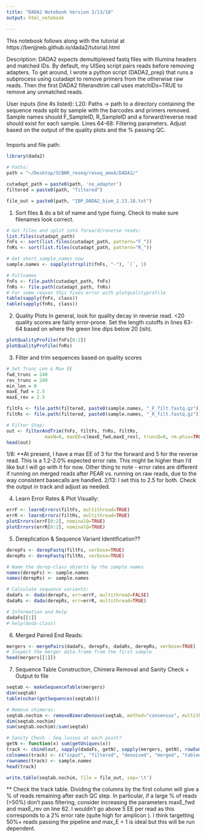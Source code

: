 ```yaml
---
title: "DADA2 Notebook Version 2/13/18"
output: html_notebook

---
```

This notebook follows along with the tutorial at https://benjjneb.github.io/dada2/tutorial.html

Description:
DADA2 expects demultiplexed fastq files with Illumina headers and matched IDs.
By default, my UISeq script pairs reads before removing adapters. To get around, I wrote a python script (DADA2_prep) that runs a subprocess using cutadapt to remove primers from the otherwise raw reads. Then the first DADA2 filterandtrim call uses matchIDs=TRUE to remove any unmatched reads.

User inputs (line #s listed):
L20: Paths -> path to a directory containing the sequence reads split by sample with the barcodes and primers removed. Sample names should F_SampleID, R_SampleID and a forward/reverse read should exist for each sample.
Lines 64-68: Filtering parameters. Adjust based on the output of the quality plots and the % passing QC.

###
Imports and file path:
```r
library(dada2)

# Paths:
path = "~/Desktop/SCBNR_reseq/reseq_amoA/DADA2/"

cutadapt_path = paste0(path, 'no_adapter')
filtered = paste0(path, "filtered")

file_out = paste0(path, "IBP_DADA2_biom_2.13.18.txt")

```

1. Sort files & do a bit of name and type fixing.
Check to make sure filenames look correct.
```r
# Get files and split into forward/reverse reads:
list.files(cutadapt_path)
fnFs <- sort(list.files(cutadapt_path, pattern="F_"))
fnRs <- sort(list.files(cutadapt_path, pattern="R_"))

# Get short_sample_names now
sample.names <- sapply(strsplit(fnFs, "-"), `[`, 1)

# Fullnames
fnFs <- file.path(cutadapt_path, fnFs)
fnRs <- file.path(cutadapt_path, fnRs)
# For some reason this fixes error with plotqualityprofile
table(sapply(fnFs, class))
table(sapply(fnRs, class))

```

2. Quality Plots
In general, look for quality decay in reverse read. <20 quality scores are fairly error-prone.
Set the length cutoffs in lines 63-64 based on where the green line dips below 20 (ish).
```r
plotQualityProfile(fnFs[0:2])
plotQualityProfile(fnRs)

```

3. Filter and trim sequences based on quality scores
```r
# Set Trunc Len & Max EE
fwd_trunc = 240
rev_trunc = 240
min_len = 0
maxE_fwd = 2.5
maxE_rev = 2.5

filtFs <- file.path(filtered, paste0(sample.names, "_F_filt.fastq.gz"))
filtRs <- file.path(filtered, paste0(sample.names, "_R_filt.fastq.gz"))

# Filter Step:
out <- filterAndTrim(fnFs, filtFs, fnRs, filtRs,
              maxN=0, maxEE=c(maxE_fwd,maxE_rev), truncQ=0, rm.phix=TRUE, truncLen = (c(fwd_trunc, rev_trunc)), compress=TRUE, multithread=TRUE, matchIDs = TRUE) # On Windows set multithread=FALSE
head(out)

```
1/8: **At present, I have a max EE of 3 for the forward and 5 for the reverse read. This is a 1.2-2.0% expected error rate. This might be higher than I'd like but I will go with it for now. 
Other thing to note - error rates are different if running on merged reads after PEAR vs. running on raw reads, due to the way consistent basecalls are handled. 
2/13: I set this to 2.5 for both. Check the output in track and adjust as needed. 


4. Learn Error Rates & Plot Visually:
```r
errF <- learnErrors(filtFs, multithread=TRUE)
errR <- learnErrors(filtRs, multithread=TRUE)
plotErrors(errF[0:2], nominalQ=TRUE)
plotErrors(errR[0:2], nominalQ=TRUE)
```


5. Dereplication & Sequence Variant Identification??
```r
derepFs <- derepFastq(filtFs, verbose=TRUE)
derepRs <- derepFastq(filtRs, verbose=TRUE)

# Name the derep-class objects by the sample names
names(derepFs) <- sample.names
names(derepRs) <- sample.names

# Calculate sequence variants:
dadaFs <- dada(derepFs, err=errF, multithread=FALSE)
dadaRs <- dada(derepRs, err=errR, multithread=TRUE)

# Information and Help
dadaFs[[1]]
# help(dada-class)
```


6. Merged Paired End Reads:
```r
mergers <- mergePairs(dadaFs, derepFs, dadaRs, derepRs, verbose=TRUE)
# Inspect the merger data.frame from the first sample
head(mergers[[1]])
```


7. Sequence Table Construction, Chimera Removal and Sanity Check + Output to file
```r
seqtab <- makeSequenceTable(mergers)
dim(seqtab)
table(nchar(getSequences(seqtab)))

# Remove chimeras:
seqtab.nochim <- removeBimeraDenovo(seqtab, method="consensus", multithread=FALSE, verbose=TRUE)
dim(seqtab.nochim)
sum(seqtab.nochim)/sum(seqtab)

# Sanity Check - Seq losses at each point?
getN <- function(x) sum(getUniques(x))
track <- cbind(out, sapply(dadaFs, getN), sapply(mergers, getN), rowSums(seqtab), rowSums(seqtab.nochim))
colnames(track) <- c("input", "filtered", "denoised", "merged", "tabled", "nonchim")
rownames(track) <- sample.names
head(track)

write.table(seqtab.nochim, file = file_out, sep='\t')
```
** Check the track table. Dividing the columns by the first column will give a % of reads remaining after each QC step. In particular, if a large % of reads (>50%) don't pass filtering, consider increasing the parameters maxE_fwd and maxE_rev on line 62. I wouldn't go above 5 EE per read as this corresponds to a 2% error rate (quite high for amplicon ). I think targetting 50%+ reads passing the pipeline and max_E = 1 is ideal but this will be run dependent.
